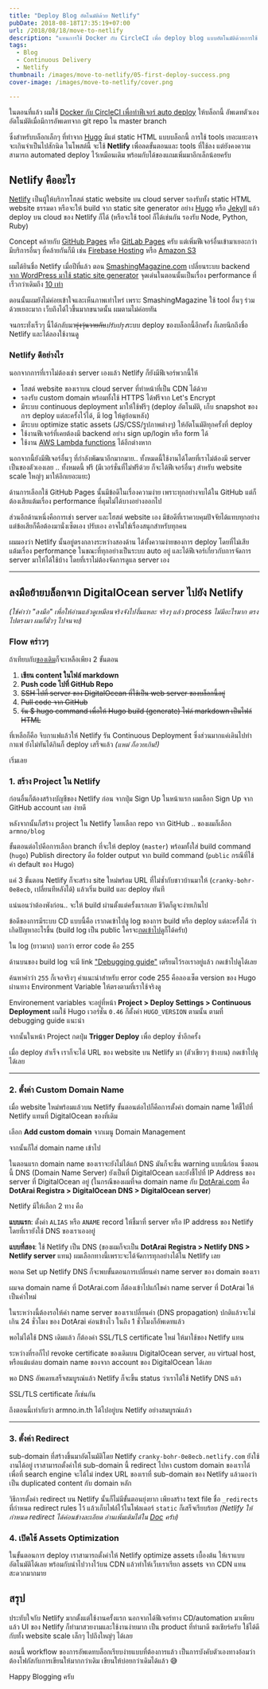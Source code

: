 ```yaml
---
title: "Deploy Blog อัตโนมัติด้วย Netlify"
pubDate: 2018-08-18T17:35:19+07:00
url: /2018/08/18/move-to-netlify
description: "แทนการใช้ Docker กับ CircleCI เพื่อ deploy blog แบบอัตโนมัติด้วยการใช้ continuous delivery ของ Netlify"
tags:
  - Blog
  - Continuous Delivery
  - Netlify
thumbnail: /images/move-to-netlify/05-first-deploy-success.png
cover-image: /images/move-to-netlify/cover.png

---
```


ในตอนที่แล้ว ผมใช้ [Docker กับ ​CircleCI เพื่อทำฟีเจอร์ auto deploy](https://armno.in.th/2018/08/16/blog-automated-deployment/) ให้บล็อกนี้
อัพเดทตัวเองอัตโนมัติเมื่อมีการอัพเดทจาก git repo ใน master branch

ซึ่งสำหรับบล็อกเล็กๆ ที่ทำจาก [Hugo](https://gohugo.io) มีแต่ static HTML แบบบล็อกนี้ การใช้ tools เยอะแยะอาจจะเกินจำเป็นไปสักนิด
ในโพสต์นี้ จะใช้ **Netlify** เพื่อลดขั้นตอนและ tools ที่ใช้ลง แต่ยังคงความสามารถ
automated deploy ไว้เหมือนเดิม พร้อมกับได้ของแถมเพิ่มมาอีกเล็กน้อยครับ

## Netlify คืออะไร

<Picture width="1280" height="752" src="/images/move-to-netlify/netlify-homepage.png" alt="netlify.com screenshot"/>

[Netlify](https://www.netlify.com/) เป็นผู้ให้บริการโฮสต์ static website บน cloud server
รองรับทั้ง static HTML website ธรรมดา หรือจะให้ build จาก static site generator
อย่าง [Hugo](https://gohugo.io) หรือ [Jekyll](https://jekyllrb.com/) แล้ว deploy บน cloud ของ Netlify ก็ได้ (หรือจะใช้ tool ก็ได้เช่นกัน รองรับ Node, Python, Ruby)

Concept คล้ายกับ [GitHub Pages](https://pages.github.com/)
หรือ [GitLab Pages](https://about.gitlab.com/features/pages/) ครับ
แต่เพิ่มฟีเจอร์อื่นเข้ามาเยอะกว่า มีบริการอื่นๆ ที่คล้ายกันก็มี เช่น [Firebase Hosting](https://firebase.google.com/docs/hosting/)
หรือ [Amazon S3](https://aws.amazon.com/s3/)

ผมได้ยินชื่อ Netlify เมื่อปีที่แล้ว ตอน [SmashingMagazine.com](https://www.smashingmagazine.com/) เปลี่ยนระบบ backend
[จาก WordPress มาใช้ static site generator](https://www.smashingmagazine.com/2017/03/a-little-surprise-is-waiting-for-you-here/) จุดเด่นในตอนนั้นเป็นเรื่อง performance
ที่เร็วกว่าเดิมถึง [10 เท่า](https://www.netlify.com/blog/2017/03/16/smashing-magazine-just-got-10x-faster/)

ตอนนั้นผมยังไม่ค่อยเข้าใจและเห็นภาพเท่าไหร่ เพราะ SmashingMagazine ใช้ tool อื่นๆ ร่วมด้วยเยอะมาก
เว็บถึงได้ไวขึ้นมากขนาดนั้น ผมตามไม่ค่อยทัน

จนกระทั่งเร็วๆ นี้ได้กลับมา~~ยุ่งวุ่นวายกับ~~<em>ปรับปรุง</em>ระบบ deploy ของบล็อกนี้อีกครั้ง
ก็เลยนึกถึงชื่อ Netlify และได้ลองใช้งานดู

### Netlify ดีอย่างไร

นอกจากการที่เราไม่ต้องเช่า server เองแล้ว Netlify ก็ยังมีฟีเจอร์พวกนี้ให้

- โฮสต์ website ของเราบน cloud server ที่ทำหน้าที่เป็น CDN ได้ด้วย
- รองรับ custom domain พร้อมทั้งใช้ HTTPS ได้ฟรีจาก Let's Encrypt
- มีระบบ continuous deployment มาให้ใช้ฟรีๆ (deploy อัตโนมัติ, เก็บ snapshot ของการ deploy แต่ละครั้งไว้ได้, มี log ให้ดูย้อนหลัง)
- มีระบบ optimize static assets (JS/CSS/รูปภาพต่างๆ) ให้อัตโนมัติทุกครั้งที่ deploy
- ใช้งานฟีเจอร์ที่เคยต้องมี backend อย่าง sign up/login หรือ form ได้
- ใช้งาน [AWS Lambda functions](https://www.netlify.com/docs/functions/) ได้อีกต่างหาก

นอกจากนี้ยังมีฟีเจอร์อื่นๆ ที่กำลังพัฒนาอีกมากมาย.. ทั้งหมดนี้ใช้งานได้โดยที่เราไม่ต้องมี server เป็นของตัวเองเลย .. ทั้งหมดนี้ ฟรี (มีเวอร์ชั่นที่ไม่ฟรีด้วย ก็จะได้ฟีเจอร์อื่นๆ สำหรับ website scale
ใหญ่ๆ มาให้อีกเยอะแยะ)

ด้านการเลือกใช้ GitHub Pages นั้นมีข้อดีในเรื่องความง่าย เพราะทุกอย่างจบได้ใน GitHub
แต่ก็ต้องเสียแต้มเรื่อง performance ที่คุมไม่ได้บางอย่างออกไป

ส่วนอีกด้านหนึ่งคือการเช่า server และโฮสต์ website เอง มีข้อดีที่เราควบคุมปัจจัยได้แทบทุกอย่าง แต่ข้อเสียก็คือต้องมานั่งเซ็ตเอง ปรับเอง อาจไม่ใช่เรื่องสนุกสำหรับทุกคน

ผมมองว่า Netlify นั้นอยู่ตรงกลางระหว่างสองด้าน ได้ทั้งความง่ายของการ deploy
โดยที่ไม่เสียแต้มเรื่อง performance ในขณะที่ทุกอย่างเป็นระบบ auto อยู่
และได้ฟีเจอร์เกี่ยวกับการจัดการ server มาให้ได้ใช้บ้าง โดยที่เราไม่ต้องจัดการดูแล server เอง

---

## ลงมือย้ายบล็อกจาก DigitalOcean server ไปยัง Netlify

_(ใช้คำว่า "ลงมือ" เพื่อให้อ่านแล้วดูเหมือนจริงจังไปงั้นแหละ จริงๆ แล้ว process ไม่มีอะไรมาก ตรงไปตรงมา
ผมก็มั่วๆ ไปจนจบ)_

### Flow คร่าวๆ

ถ้าเทียบกับ[ของเดิม](https://armno.in.th/2018/08/16/blog-automated-deployment/#flow-%E0%B8%84%E0%B8%A3-%E0%B8%B2%E0%B8%A7%E0%B9%86)ก็จะเหลือเพียง 2 ขั้นตอน

1. **เขียน content ในไฟล์ markdown**
2. **Push code ไปที่ GitHub Repo**
3. ~~SSH ไปที่ server ของ DigitalOcean ที่ใช้เป็น web server ของบล็อกนี้อยู่~~
4. ~~Pull code จาก GitHub~~
5. ~~รัน $ hugo command เพื่อให้ Hugo build (generate) ไฟล์ markdown เป็นไฟล์ HTML~~

ที่เหลือก็คือ จิบกาแฟแล้วให้ Netlify รัน Continuous Deployment ซึ่งส่วนมากแค่เดินไปทำกาแฟ ยังไม่ทันได้กินก็ deploy เสร็จแล้ว *(แหม่ ก็อวยเกิน!)*

เริ่มเลย

### 1. สร้าง Project ใน Netlify

ก่อนอื่นก็ต้องสร้างบัญชีของ Netlify ก่อน จากปุ่ม Sign Up ในหน้าแรก ผมเลือก Sign Up จาก GitHub account เลย ง่ายดี

<Picture width="837" height="613" src="/images/move-to-netlify/00-create-account.png" alt="สมัครบริการ Netlify"/>

หลังจากนั้นก็สร้าง project ใน Netlify โดยเลือก repo จาก GitHub .. ของผมก็เลือก `armno/blog`

<Picture width="803" height="694" src="/images/move-to-netlify/00-create-new-site-in-netlify.png" alt="สร้างโปรเจ็ค Netlify"/>

ขั้นตอนต่อไปคือการเลือก branch ที่จะให้ deploy (`master`) พร้อมทั้งใส่ build command (`hugo`)
Publish directory คือ folder output จาก build command (`public` กรณีที่ใช้ค่า default ของ Hugo)

<Picture width="932" height="776" src="/images/move-to-netlify/01-just-hugo-as-build-script.png" alt="ระบุ build command และ publish directory"/>

แค่ 3 ขั้นตอน Netlify ก็จะสร้าง site ใหม่พร้อม URL ที่ไม่ซ้ำกับชาวบ้านมาให้ (`cranky-bohr-0e8ecb`, เปลี่ยนทีหลังได้) แล้วเริ่ม build และ deploy ทันที

แน่นอนว่าต้องพังก่อน.. จะให้ build ผ่านตั้งแต่ครั้งแรกเลย ชีวิตก็ดูจะง่ายเกินไป

<Picture width="793" height="572" src="/images/move-to-netlify/02-first-deploy-attempt-fails-of-course.png" alt="build แรกก็พังเลย"/>

ข้อดีของการมีระบบ CD แบบนี้คือ เรากดเข้าไปดู log ของการ build หรือ deploy แต่ละครั้งได้ ว่าเกิดปัญหาอะไรขึ้น
(build log เป็น public ใครจะ[กดเข้าไปดู](https://app.netlify.com/sites/armno/deploys/5b769bc9c96592071cef82df)ก็ได้ครับ)

ใน log (ยาวมาก) บอกว่า error code คือ 255

<Picture width="1280" height="752" src="/images/move-to-netlify/02-failed-logs.png" alt="logs ของ build แรกที่พัง"/>

ด้านบนของ build log จะมี link ["Debugging guide"](https://www.netlify.com/docs/build-gotchas/?_ga=2.119989133.400480420.1534516918-2113870570.1534516918) เตรียมไว้รอเราอยู่แล้ว กดเข้าไปดูได้เลย

<Picture width="1280" height="752" src="/images/move-to-netlify/02-debugging-guide.png" alt="สำหรับ build ที่ fail มี debugging guide เตรียมไว้ให้"/>

ค้นหาคำว่า `255` ก็เจอจริงๆ คำแนะนำสำหรับ error code 255 คือลองเซ็ต version ของ Hugo ผ่านทาง Environment Variable ให้ตรงตามที่เราใช้จริงดู

<Picture width="776" height="231"  src="/images/move-to-netlify/03-fix-failed-build-hugo-instruction.png" alt="คำแนะนำสำหรับ error code 255 คือลองเซ็ต version ของ Hugo ให้ตรงตามที่เราใช้ดู"/>

Environement variables จะอยู่ที่หน้า **Project > Deploy Settings > Continuous Deployment**
ผมใช้ Hugo เวอร์ชั่น `0.46` ก็ตั้งค่า `HUGO_VERSION` ตามนั้น ตามที่ debugging guide แนะนำ

<Picture width="939" height="420"  src="/images/move-to-netlify/04-fix-failed-build-by-putting-hugo-version-env-variable.png" alt="ตั้งค่าเวอร์ชั่นของ Hugo ผ่าน environment variable"/>

จากนั้นในหน้า Project กดปุ่ม **Trigger Deploy** เพื่อ deploy ซ้ำอีกครั้ง

<Picture  width="1500" height="777" src="/images/move-to-netlify/05-first-deploy-success.png" alt="build ผ่านแล้ว"/>

เมื่อ deploy สำเร็จ เราก็จะได้ URL ของ website บน Netlify มา (ตัวเขียวๆ ข้างบน) กดเข้าไปดูได้เลย

<Picture  width="1440" height="878" src="/images/move-to-netlify/06-new-site-deployed-with-netlify-generated-url.png" alt="website บน Netlify"/>

---

### 2. ตั้งค่า Custom Domain Name

เมื่อ website ใหม่พร้อมแล้วบน Netlify ขั้นตอนต่อไปก็คือการตั้งค่า domain name
ให้ชี้ไปที่ Netlify แทนที่ DigitalOcean ของที่เดิม

เลือก **Add custom domain** จากเมนู Domain Management

<Picture  width="1233" height="485" src="/images/move-to-netlify/07-add-custom-domain.png" alt="add custom domain บน Netlify"/>

จากนั้นก็ใส่ domain name เข้าไป

<Picture  width="1237" height="722" src="/images/move-to-netlify/08-added-custom-domain.png" alt="add custom domain บน Netlify"/>

ในตอนแรก domain name ของเราจะยังไม่ได้แก้ DNS มันก็จะขึ้น warning แบบนี้ก่อน
ซึ่งตอนนี้ DNS (Domain Name Server) ยังเป็นที่ DigitalOcean และยังชี้ไปที่ IP Address ของ server ที่ DigitalOcean อยู่
(ในกรณีของผมที่จด domain name กับ [DotArai.com](https://dotarai.com) คือ **DotArai Registra > DigitalOcean DNS > DigitalOcean server**)

<Picture  width="934" height="564" src="/images/move-to-netlify/09-waiting-for-dns-propagation.png" alt="DNS settings ที่ยังไม่ถูกต้่อง"/>

Netlify มีให้เลือก 2 ทาง คือ

**แบบแรก**: ตั้งค่า `ALIAS` หรือ `ANAME` record ให้ชี้มาที่ server หรือ IP address ของ Netlify
โดยที่เรายังใช้ DNS ของเราเองอยู่

<Picture  width="1226" height="616" src="/images/move-to-netlify/10-dns-config-instructions.png" alt="DNS settings ที่ Netlify แนะนำ"/>

**แบบที่สอง**: ใช้ Netlify เป็น DNS (ของผมก็จะเป็น **DotArai Registra > Netlify DNS > Netlify server** แทน)
ผมเลือกทางนี้เพราะจะได้จัดการทุกอย่างได้ใน Netlify เลย

<Picture width="760" height="620"  src="/images/move-to-netlify/11-use-netlify-as-dns.png" alt="เลือกใช้ Netlify DNS"/>

พอกด Set up Netlify DNS ก็จะพบขั้นตอนการเปลี่ยนค่า name server ของ domain ของเรา

<Picture width="844" height="844"  src="/images/move-to-netlify/12-dns-instructions-to-put-in-dotarai.png" alt="Netlify DNS"/>

ผมจด domain name ที่ DotArai.com ก็ต้องเข้าไปแก้ไขค่า name server ที่ DotArai ให้เป็นค่าใหม่

<Picture width="894" height="462"  src="/images/move-to-netlify/14-updated-dns-dotarai.png" alt="เปลี่ยน name servers ให้ชี้ไปที่ Netlify DNS"/>

ในระหว่างนี้ต้องรอให้ค่า name server ของเราเปลี่ยนค่า (DNS propagation) ปกติแล้วจะไม่เกิน 24 ชั่วโมง
ของ DotArai ค่อนข้างไว ในถึง 1 ชั่วโมงก็อัพเดทแล้ว

พอไม่ได้ใช้ DNS เดิมแล้ว ก็ต้องค่า SSL/TLS certificate ใหม่ ให้มาใช้ของ Netlify แทน

<Picture width="943" height="368"  src="/images/move-to-netlify/15-ssl-waiting-for-dns-propagation.png" alt="ระหว่างรอ dns"/>

ระหว่างที่รอก็ไป revoke certificate ของเดิมบน DigitalOcean server, ลบ virtual host,
หรือแม้แต่ลบ domain name ของจาก account ของ DigitalOcean ได้เลย

พอ DNS อัพเดทเสร็จสมบูรณ์แล้ว Netlify ก็จะขึ้น status ว่าเราได้ใช้ Netlify DNS แล้ว

<Picture width="939" height="636"  src="/images/move-to-netlify/18-dns-successfully-setup-on-netlify.png" alt="dns อัพเดทเสร็จแล้ว"/>

SSL/TLS certificate ก็เช่นกัน

<Picture  width="946" height="351" src="/images/move-to-netlify/17-dns-verification-after-update-dns.png" alt="dns อัพเดทเสร็จแล้ว"/>

ถึงตอนนี้เท่ากับว่า armno.in.th ได้ไปอยู่บน Netlify อย่างสมบูรณ์แล้ว

---

### 3. ตั้งค่า Redirect

sub-domain ที่สร้างขึ้นมาอัตโนมัติโดย Netlify `cranky-bohr-0e8ecb.netlify.com` ยังใช้งานได้อยู่
เราสามารถตั้งค่าให้ sub-domain นี้ redirect ไปหา custom domain ของเราได้
เพื่อที่ search engine จะได้ไม่ index URL ของเราที่ sub-domain ของ Netlify แล้วมองว่าเป็น duplicated content
กับ domain หลัก

วิธีการตั้งค่า redirect บน Netlify นั้นก็ไม่มีขั้นตอนยุ่งยาก เพียงสร้าง text file ชื่อ `_redirects`
ที่กำหนด redirect rules ไว้ แล้วเก็บไฟล์ไว้ในโฟลเดอร์ `static` ก็เสร็จเรียบร้อย
_(Netlify ให้กำหนด redirect ได้ค่อนข้างละเอียด อ่านเพิ่มเติมได้ใน [Doc](https://www.netlify.com/docs/redirects/) ครับ)_

<Picture width="577" height="355"  src="/images/move-to-netlify/19-redirect-rules.png" alt="ตั้งค่า redirect rules ใน Netlify"/>

### 4. เปิดใช้ Assets Optimization

ในขั้นตอนการ deploy เราสามารถตั้งค่าให้ Netlify optimize assets เบื้องต้น ให้เราแบบอัตโนมัติได้เลย
พร้อมกับนำไปวางไว้บน CDN แล้วทำให้เว็บเราเรียก assets จาก CDN แทน สะดวกมากมาย

<Picture width="956" height="608"  src="/images/move-to-netlify/20-automated-assets-optimization.png" alt="เปิดใช้งาน assets optimization"/>

## สรุป

<Picture width="1280" height="752"  src="/images/move-to-netlify/quick-perf-audit.png" alt="ผล audits"/>

ประทับใจกับ Netlify มากตั้งแต่ใช้งานครั้งแรก นอกจากได้ฟีเจอร์ทาง CD/automation มาเพียบแล้ว
UI ของ Netlify ก็ทำมาสวยงามและใช้งานง่ายมาก เป็น product ที่ทำมาดี ขอเชียร์ครับ
ใช้ได้ดีกับทั้ง website scale เล็กๆ ไปถึงใหญ่ๆ ได้เลย

ตอนนี้ workflow ของการอัพเดทบล็อกเรียบง่ายแบบที่ต้องการแล้ว
เป็นการบังคับตัวเองทางอ้อมว่าต้องโฟกัสกับการเขียนให้มากกว่าเดิม เขียนให้บ่อยกว่าเดิมได้แล้ว 😅

Happy Blogging ครับ
